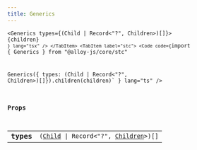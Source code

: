 ```yaml
---
title: Generics
---
```



<Tabs syncKey="component-style">
    <TabItem label="jsx">
        <Code code={`import { Generics } from "@alloy-js/core" 

<Generics types={(Child | Record<"?", Children>)[]}>
    {children}
</Generics>`} lang="tsx" />
</TabItem>
<TabItem label="stc">
    <Code code={`import { Generics } from "@alloy-js/core/stc" 

Generics({ types: (Child | Record<"?", Children>)[]}).children(children)` } lang="ts" />
</TabItem>
</Tabs>

### Props

<table>
  <tr>
    <td style="text-align: right;font-weight: bold;">types</td>
    <td>
      <Badge text="optional" variant="note" size="small" /> <code>(<a href="../../../core/types/child/">Child</a> | Record&lt;"?", <a href="../../../core/types/children/">Children</a>>)[]</code>
  
  
  
  
  </td>
  </tr>
</table>